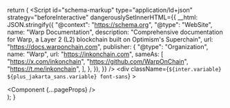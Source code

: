 
  return (
    <ThemeProvider attribute="class">
      <Script
        id="schema-markup"
        type="application/ld+json"
        strategy="beforeInteractive"
        dangerouslySetInnerHTML={{
          __html: JSON.stringify({
            "@context": "https://schema.org",
            "@type": "WebSite",
            name: "Warp Documentation",
            description:
              "Comprehensive documentation for Warp, a Layer 2 (L2) blockchain built on Optimism's Superchain",
            url: "https://docs.warponchain.com",
            publisher: {
              "@type": "Organization",
              name: "Warp",
              url: "https://inkonchain.com",
              sameAs: [
                "https://x.com/inkonchain",
                "https://github.com/WarpOnChain",
                "https://t.me/inkonchain",
              ],
            },
          }),
        }}
      />
      <div
        className={`${inter.variable} ${plus_jakarta_sans.variable} font-sans`}
      >
        <div className="bg-white dark:bg-magic-black">
          <Component {...pageProps} />
        </div>
      </div>
      <ClientOnlyAskCookbook />
    </ThemeProvider>
  );
}
